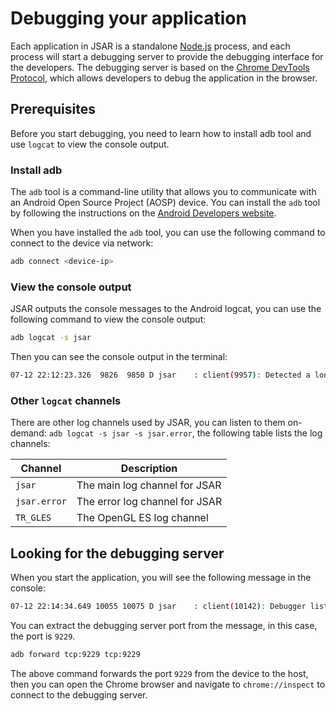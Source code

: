 # Debugging your application

Each application in JSAR is a standalone [Node.js][nodejs] process, and each process will start a debugging server to provide the debugging interface for the developers. The debugging server is based on the [Chrome DevTools Protocol][cdp], which allows developers to debug the application in the browser.

[nodejs]: https://nodejs.org/
[cdp]: https://chromedevtools.github.io/devtools-protocol/

## Prerequisites

Before you start debugging, you need to learn how to install adb tool and use `logcat` to view the console output.

### Install adb

The `adb` tool is a command-line utility that allows you to communicate with an Android Open Source Project (AOSP) device. You can install the `adb` tool by following the instructions on the [Android Developers website][adb].

When you have installed the `adb` tool, you can use the following command to connect to the device via network:

```sh
adb connect <device-ip>
```

### View the console output

JSAR outputs the console messages to the Android logcat, you can use the following command to view the console output:

```sh
adb logcat -s jsar
```

Then you can see the console output in the terminal:

```sh
07-12 22:12:23.326  9826  9850 D jsar    : client(9957): Detected a long frame(#135) takes 341ms in session(2)
```

### Other `logcat` channels

There are other log channels used by JSAR, you can listen to them on-demand: `adb logcat -s jsar -s jsar.error`, the following table lists the log channels:

| Channel      | Description |
| ------------ | --- |
| `jsar`       | The main log channel for JSAR |
| `jsar.error` | The error log channel for JSAR |
| `TR_GLES`    | The OpenGL ES log channel |

[adb]: https://developer.android.com/studio/command-line/adb

## Looking for the debugging server

When you start the application, you will see the following message in the console:

```sh
07-12 22:14:34.649 10055 10075 D jsar    : client(10142): Debugger listening on ws://0.0.0.0:9229/6f969656-e8a2-4e93-a904-c9e1fe940c13
```

You can extract the debugging server port from the message, in this case, the port is `9229`.

```sh
adb forward tcp:9229 tcp:9229
```

The above command forwards the port `9229` from the device to the host, then you can open the Chrome browser and navigate to `chrome://inspect` to connect to the debugging server.
